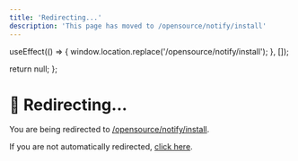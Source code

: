```yaml
---
title: 'Redirecting...'
description: 'This page has moved to /opensource/notify/install'
---
```



  useEffect(() => {
    window.location.replace('/opensource/notify/install');
  }, []);
  
  return null;
};

<RedirectComponent />

# 🔄 Redirecting...

You are being redirected to [/opensource/notify/install](/opensource/notify/install).

If you are not automatically redirected, [click here](/opensource/notify/install).

<script dangerouslySetInnerHTML={{
  __html: `
    setTimeout(function() {
      if (typeof window !== 'undefined') {
        window.location.href = '/opensource/notify/install';
      }
    }, 100);
  `
}} />